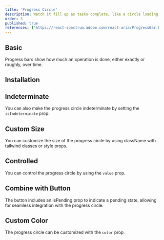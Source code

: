 ```yaml
---
title: 'Progress Circle'
description: Watch it fill up as tasks complete, like a circle loading bar on a game console, offering visual progress updates.
order: 3
published: true
references: ['https://react-spectrum.adobe.com/react-aria/ProgressBar.html#props']
---
```


## Basic

Progress bars show how much an operation is done, either exactly or roughly, over time.

<Demo center component='statuses/progress-circle-demo' />

## Installation

<Install component='progress-circle' />

## Indeterminate

You can also make the progress circle indeterminate by setting the `isIndeterminate` prop.

<Demo center component='statuses/progress-circle-indeterminate-demo' />

## Custom Size

You can customize the size of the progress circle by using className with tailwind classes or style props.

<Demo center component='statuses/progress-circle-custom-size-demo' />

## Controlled

You can control the progress circle by using the `value` prop.

<Demo center component='statuses/progress-circle-controlled-demo' />

## Combine with Button

The button includes an isPending prop to indicate a pending state, allowing for seamless integration with the progress circle.

<Demo center component='buttons/button/button-pending-demo' />

## Custom Color

The progress circle can be customized with the `color` prop.

<Demo center component='statuses/progress-circle-color-demo' />
